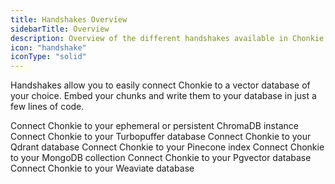 ```yaml
---
title: Handshakes Overview
sidebarTitle: Overview
description: Overview of the different handshakes available in Chonkie
icon: "handshake"
iconType: "solid"
---
```

Handshakes allow you to easily connect Chonkie to a vector database of your choice.
Embed your chunks and write them to your database in just a few lines of code.

<CardGroup cols={2}>
  <Card
    title="ChromaDB Handshake"
    icon="/assets/chroma-icon.svg"
    href="/python-sdk/handshakes/chroma-handshake"
  >
  Connect Chonkie to your ephemeral or persistent ChromaDB instance
  </Card>
  <Card
    title="Turbopuffer Handshake"
    icon="/assets/turbopuffer.svg"
    href="/python-sdk/handshakes/turbopuffer-handshake"
  >
  Connect Chonkie to your Turbopuffer database
  </Card>
  <Card
    title="Qdrant Handshake"
    icon="/assets/qdrant-logo.svg"
    href="/python-sdk/handshakes/qdrant-handshake"
  >
    Connect Chonkie to your Qdrant database
  </Card>
  <Card
  title="Pinecone Handshake"
  icon="/assets/pinecone.png"
  href="/python-sdk/handshakes/pinecone-handshake"
>
  Connect Chonkie to your Pinecone index
</Card>
  <Card
    title="MongoDB Handshake"
    icon="/assets/mongodb.svg"
    href="/python-sdk/handshakes/mongodb-handshake"
  >
    Connect Chonkie to your MongoDB collection
  </Card>
<Card
  title="Pgvector Handshake"
  icon="/assets/pgvector.png"
  href="/python-sdk/handshakes/pgvector-handshake"
  >
    Connect Chonkie to your Pgvector database
  </Card>
  <Card
  title="Weaviate Handshake"
  icon="/assets/weaviate.png"
  href="/python-sdk/handshakes/weaviate-handshake"
  >
    Connect Chonkie to your Weaviate database
  </Card>
</CardGroup>
